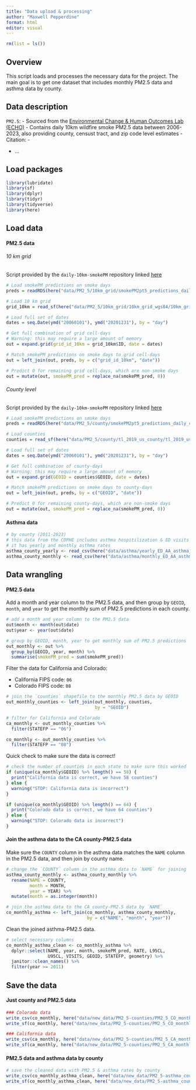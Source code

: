 ```yaml
---
title: "Data upload & processing"
author: "Maxwell Pepperdine"
format: html
editor: visual
---
```


```r
rm(list = ls())
```

## Overview

This script loads and processes the necessary data for the project. The main goal is to get one dataset that includes monthly PM2.5 data and asthma data by county.

## Data description

`PM2.5`:
- Sourced from the [Environmental Change & Human Outcomes Lab (ECHO)](https://www.stanfordecholab.com/wildfire_smoke)
- Contains daily 10km wildfire smoke PM2.5 data between 2006-2023, also providing county, censust tract, and zip code level estimates
- Citation:
    - 

- ...

## Load packages

```r
library(lubridate)
library(sf)
library(dplyr)
library(tidyr)
library(tidyverse)
library(here)
```

## Load data

#### PM2.5 data

###### 10 km grid

Script provided by the `daily-10km-smokePM` repository linked [here](https://github.com/echolab-stanford/daily-10km-smokePM)

```r
# Load smokePM predictions on smoke days
preds = readRDS(here("data/PM2_5/10km_grid/smokePM2pt5_predictions_daily_10km_20060101-20231231.rds"))

# Load 10 km grid
grid_10km = read_sf(here("data/PM2_5/10km_grid/10km_grid_wgs84/10km_grid_wgs84.shp"))

# Load full set of dates
dates = seq.Date(ymd("20060101"), ymd("20201231"), by = "day")

# Get full combination of grid cell-days
# Warning: this may require a large amount of memory
out = expand.grid(grid_id_10km = grid_10km$ID, date = dates)

# Match smokePM predictions on smoke days to grid cell-days
out = left_join(out, preds, by = c("grid_id_10km", "date"))

# Predict 0 for remaining grid cell-days, which are non-smoke days
out = mutate(out, smokePM_pred = replace_na(smokePM_pred, 0))
```

###### County level

Script provided by the `daily-10km-smokePM` repository linked [here](https://github.com/echolab-stanford/daily-10km-smokePM)

```r
# Load smokePM predictions on smoke days
preds = readRDS(here("data/PM2_5/county/smokePM2pt5_predictions_daily_county_20060101-20231231.rds"))

# Load counties
counties = read_sf(here("data/PM2_5/county/tl_2019_us_county/tl_2019_us_county.shp"))

# Load full set of dates
dates = seq.Date(ymd("20060101"), ymd("20201231"), by = "day")

# Get full combination of county-days
# Warning: this may require a large amount of memory
out = expand.grid(GEOID = counties$GEOID, date = dates)

# Match smokePM predictions on smoke days to county-days
out = left_join(out, preds, by = c("GEOID", "date"))

# Predict 0 for remaining county-days, which are non-smoke days
out = mutate(out, smokePM_pred = replace_na(smokePM_pred, 0))
```

#### Asthma data 

```r
# by county (2011-2023)
# this data from the CDPHE includes asthma hospitilization & ED visits 
# it has yearly and monthly asthma rates
asthma_county_yearly <- read_csv(here("data/asthma/yearly_ED_AA_asthma_2011_2023.csv"))
asthma_county_monthly <- read_csv(here("data/asthma/monthly_ED_AA_asthma_2011_2023.csv"))
```

## Data wrangling

#### PM2.5 data

Add a month and year column to the PM2.5 data, and then group by `GEOID`, `month`, and `year` to get the monthly sum of PM2.5 predictions in each county.

```r
# add a month and year column to the PM2.5 data
out$month <- month(out$date)
out$year <- year(out$date)

# group by GEOID, month, year to get monthly sum of PM2.5 predictions
out_monthly <- out %>%
  group_by(GEOID, year, month) %>%
  summarise(smokePM_pred = sum(smokePM_pred))
```

Filter the data for California and Colorado:

- California FIPS code: `06`
- Colorado FIPS code: `08`

```r
# join the `counties` shapefile to the monthly PM2.5 data by GEOID
out_monthly_counties <- left_join(out_monthly, counties, 
                                  by = "GEOID")

# filter for California and Colorado
ca_monthly <- out_monthly_counties %>%
  filter(STATEFP == "06")

co_monthly <- out_monthly_counties %>%
  filter(STATEFP == "08")
```

Quick check to make sure the data is correct!

```r
# check the number of counties in each state to make sure this worked
if (unique(ca_monthly$GEOID) %>% length() == 58) {
  print("California data is correct, we have 58 counties")
} else {
  warning("STOP: California data is incorrect")
}

if (unique(co_monthly$GEOID) %>% length() == 64) {
  print("Colorado data is correct, we have 64 counties")
} else {
  warning("STOP: Colorado data is incorrect")
}
```

#### Join the asthma data to the CA county-PM2.5 data

Make sure the `COUNTY` column in the asthma data matches the `NAME` column in the PM2.5 data, and then join by county name.

```r
# change the `COUNTY` column in the asthma data to `NAME` for joining
asthma_county_monthly <- asthma_county_monthly %>%
  rename(NAME = COUNTY, 
         month = MONTH,
         year = YEAR) %>% 
  mutate(month = as.integer(month))

# join the asthma data to the CA county-PM2.5 data by `NAME`
co_monthly_asthma <- left_join(co_monthly, asthma_county_monthly, 
                               by = c("NAME", "month", "year"))
```

Clean the joined asthma-PM2.5 data.

```r
# select necessary columns
co_monthly_asthma_clean <- co_monthly_asthma %>%
  dplyr::select(NAME, year, month, smokePM_pred, RATE, L95CL, 
                U95CL, VISITS, GEOID, STATEFP, geometry) %>% 
  janitor::clean_names() %>% 
  filter(year >= 2011)
```

## Save the data

#### Just county and PM2.5 data

```r
### Colorado data
write_csv(co_monthly, here("data/new_data/PM2_5-counties/PM2_5_CO_monthly_counties.csv"))
write_sf(co_monthly, here("data/new_data/PM2_5-counties/PM2_5_CO_monthly_counties.shp"))

### California data
write_csv(ca_monthly, here("data/new_data/PM2_5-counties/PM2_5_CA_monthly_counties.csv"))
write_sf(ca_monthly, here("data/new_data/PM2_5-counties/PM2_5_CA_monthly_counties.shp"))
```

#### PM2.5 data and asthma data by county

```r
# save the cleaned data with PM2.5 & asthma rates by county
write_csv(co_monthly_asthma_clean, here("data/new_data/PM2_5-asthma_counties/PM2_5_asthma_CO_monthly.csv"))
write_sf(co_monthly_asthma_clean, here("data/new_data/PM2_5-asthma_counties/PM2_5_asthma_CO_monthly.shp"))
```


















